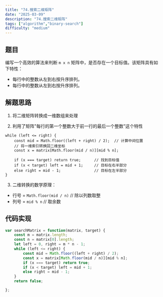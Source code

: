 ```yaml
---
title: "74.搜索二维矩阵"
date: "2025-03-09"
description: "74.搜索二维矩阵"
tags: ["algorithm","binary-search"]
difficulty: "medium"
---
```


## 题目

编写一个高效的算法来判断 `m x n` 矩阵中，是否存在一个目标值。该矩阵具有如下特性：

- 每行中的整数从左到右按升序排列。
- 每行中的整数从左到右按升序排列。



## 解题思路

1. 将二维矩阵转换成一维数组来处理

2. 利用了矩阵"每行的第一个整数大于前一行的最后一个整数"这个特性
```
while (left <= right) {
    const mid = Math.floor((left + right) / 2);  // 计算中间位置
    // 将一维索引转换回二维坐标
    const x = matrix[Math.floor(mid / n)][mid % n];
    
    if (x === target) return true;      // 找到目标值
    if (x < target) left = mid + 1;     // 目标在右半部分
    else right = mid - 1;               // 目标在左半部分
}
```

3. 二维转换的数学原理：

- 行号 = `Math.floor(mid / n)`  // 除以列数取整
- 列号 = `mid % n`  // 取余数



## 代码实现

```js
var searchMatrix = function(matrix, target) {
    const m = matrix.length;
    const n = matrix[0].length;
    let left = 0, right = m * n - 1;
    while (left <= right) {
        const mid = Math.floor((left + right) / 2);
        const x = matrix[Math.floor(mid / n)][mid % n];
        if (x === target) return true;
        if (x < target) left = mid + 1;
        else right = mid - 1;
    }
    return false;                   

};

```     


